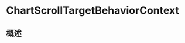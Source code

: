 # ChartScrollTargetBehaviorContext

<ToBePolishedAfterTranslation />

<OriginalSource
  title="ChartScrollTargetBehaviorContext"
  url="https://developer.apple.com/documentation/charts/chartscrolltargetbehaviorcontext"
  summary="可用于确定如何最好地调整图表滚动方式的上下文信息"
/>

## 概述
